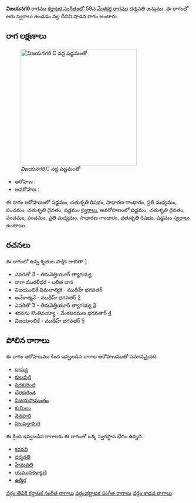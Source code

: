 {{Infobox ragam
	| name          	= విజయనగరి
	| synonym	    	= 
	| mela          	= 
	| chakra        	= 
	| janaka        	= 
	| type          	= శాడవ
	| arohanam      	= {{svaraC|S|R2|G2|M2|P|D2|S'}} 
	| avarohanam    	= {{svaraC|S'|D2|P|P|M2|G2|R2|S}}
	| jeeva         	=
	| chhaya        	=
	| nyasa         	=
	| vishesha      	= 
	| equivalent  		= 
}}
{{కర్ణాటక సంగీత రాగాలు}}
'''విజయనగరి''' రాగము [[కర్ణాటక సంగీతం]]లో 59వ [[మేళకర్త రాగము]] ధర్మవతి జన్యము.  ఈ రాగంలో ఆరు స్వరాలు ఉండడం వల్ల దీనిని షాడవ రాగం అంటారు.


==రాగ లక్షణాలు==
[[Image:vijayanagari_kb2wiki.png|thumb|right|316px|''విజయనగరి'' C వద్ద షడ్జమంతో]]

* ఆరోహణ : {{svaraC|S|R2|G2|M2|P|D2|S'}} 
* అవరోహణ : {{svaraC|S'|D2|P|P|M2|G2|R2|S}}

ఈ రాగం ఆరోహణంలో షడ్జమం, చతుశృతి రిషభం, సాధారణ  గాంధారం, ప్రతి మధ్యమం, పంచమం, చతుశృతి దైవతం, షడ్జమం [[స్వరాలు]], అవరోహణంలో షడ్జమం, చతుశృతి దైవతం, పంచమం, పంచమం, ప్రతి మధ్యమం, సాధారణ  గాంధారం, చతుశృతి రిషభం, షడ్జమం [[స్వరాలు]] ఉంటాయి.

==రచనలు==
ఈ రాగంలో ఉన్న కృతుల పాక్షిక జాబితా [https://github.com/ssrihari/ragavardhini/blob/master/ragas/kritis.psv]
* ఎవరితో నే - తిరువెత్తియూర్ త్యాగయ్య
* రారా మురళీధర - లలిత దాస
* విజయంబికే విమలాత్మికె - ముథీహ్ భగవతర్
* అనేకాత్మనే - ముథీహ్ భగవతర్ [http://www.karnatik.com/c1976.shtml]
* ఎవరితో నే - తిరువెత్తియూర్ త్యాగయ్య [http://www.karnatik.com/c2998.shtml]
* శరనను  కొంతినయ్యా - వేంకటరమణ భగవతార్ [http://www.karnatik.com/c3213.shtml]
* విజయాంబికే - ముథీహ్ భగవతర్ [http://www.karnatik.com/c1484.shtml]




==పోలిన రాగాలు==
ఈ రాగం ఆరోహణము కింద ఇవ్వబడిన రాగాల ఆరోహణముతో సమానమైనది.
* [[దామ్య]]
* [[కులవురి]]
* [[షెరకురింజి]]
* [[ చేరకురింజి]]
* [[విజయసామంతం]]
* [[ కుమిలం]]
* [[ వెనపాలి]]
* [[హంసభ్రామరి]]

ఈ క్రింద ఇవ్వబడిన రాగాలకు ఈ రాగంతో ఒక్క స్వరస్థాన భేదం ఉన్నది.
* [[కరవని]]
* [[ధర్మవతి]]
* [[హేమవతి]]
* [[యమునకళ్యాణి]]
* [[ఉర్మిక]]



[[వర్గం:తెవికి కర్ణాటక సంగీత రాగాలు]]
[[వర్గం:కర్ణాటక సంగీత రాగాలు]]
[[వర్గం:శాడవ రాగాలు]]